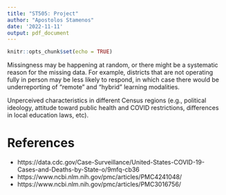 ```yaml
---
title: "ST505: Project"
author: "Apostolos Stamenos"
date: '2022-11-11'
output: pdf_document
---
```


```r
knitr::opts_chunk$set(echo = TRUE)
```


Missingness may be happening at random, or there might be a systematic reason for the missing data. For example, districts that are not operating fully in person may be less likely to respond, in which case there would be underreporting of "remote" and "hybrid" learning modalities.

Unperceived characteristics in different Census regions (e.g., political ideology, attitude toward public health and COVID restrictions, differences in local education laws, etc).

# References

* https://data.cdc.gov/Case-Surveillance/United-States-COVID-19-Cases-and-Deaths-by-State-o/9mfq-cb36
* https://www.ncbi.nlm.nih.gov/pmc/articles/PMC4241048/
* https://www.ncbi.nlm.nih.gov/pmc/articles/PMC3016756/

